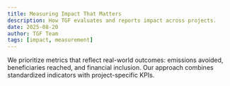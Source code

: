 ```yaml
---
title: Measuring Impact That Matters
description: How TGF evaluates and reports impact across projects.
date: 2025-08-20
author: TGF Team
tags: [impact, measurement]
---
```


We prioritize metrics that reflect real-world outcomes: emissions avoided, beneficiaries reached, and
financial inclusion. Our approach combines standardized indicators with project-specific KPIs.


